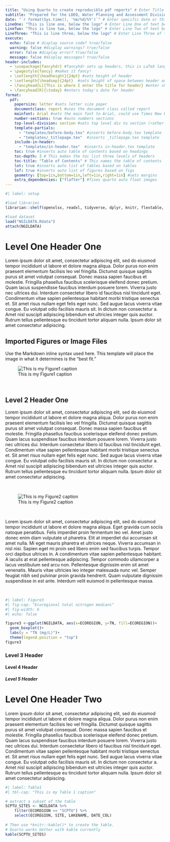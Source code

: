 ---
title: "Using Quarto to create reproducible pdf reports" # Enter Title
subtitle: "Prepared for the LDEQ, Water Planning and Assessment Division (WPAD)" # Enter Subtitle
date: "`r format(Sys.time(), '%m/%d/%Y')`" # Enter specific date or this code for system date
LineOne: "This is line one, below the logo" # Enter Line One of text below Logo if needed
LineTwo: "This is line two, below the logo" # Enter Line Two of text below Logo if needed
LineThree: "This is line three, below the logo" # Enter Line Three of text below Logo if needed
execute:
  echo: false # display source code? true/false
  warning: false #display warnings? true/false
  error: false #display error? true/false
  message: false #display messages? true/false
header-includes:
  - \usepackage{fancyhdr} #fancyhdr sets up headers, this is LaTeX language
  - \pagestyle{fancy} #makes it fancy!
  - \setlength{\headheight}{24pt} #sets height of header
  - \setlength{\headsep}{24pt}  #sets height of space between header and body
  - \fancyhead[L]{This is where I enter the title for header} #enter shorter title for header here
  - \fancyhead[R]{\today} #enters today's date for header
format:
  pdf:
    papersize: letter #sets letter size paper
    documentclass: report #uses the document class called report
    mainfont: Arial #sets the main font to Arial, could use Times New Roman
    number-sections: true #auto numbers sections
    top-level-division: section #sets top level div to section (rather than chaper)
    template-partials:
      - "templates/before-body.tex" #inserts before-body.tex template
      - "templates/_titlepage.tex"  #inserts _titlepage.tex template
    include-in-header: 
      - "templates/in-header.tex"  #inserts in-header.tex template
    toc: true #inserts auto table of contents based on headings
    toc-depth: 3 # This makes the toc list three levels of headers
    toc-title: "Table of Contents" # This names the table of contents
    lot: true #inserts auto list of tables based on tables
    lof: true #inserts auto list of figures based on figs
    geometry: [top=1in,bottom=1in,left=1in,right=1in] #sets margins
    extra_dependencies: ["flafter"] #fixes quarto auto float images
---

```{r}
#| label: setup

#load libraries
librarian::shelf(openxlsx, readxl, tidyverse, dplyr, knitr, flextable, lubridate, formattable, tinytex, quiet = TRUE)

#load dataset
load("NGILDATA.Rdata")
attach(NGILDATA)
```

# Level One Header One

Lorem ipsum dolor sit amet, consectetur adipiscing elit, sed do eiusmod tempor incididunt ut labore et dolore magna aliqua. Dolor purus non enim praesent elementum facilisis leo vel fringilla. Dictumst quisque sagittis purus sit amet volutpat consequat. Donec massa sapien faucibus et molestie. Fringilla phasellus faucibus scelerisque eleifend donec pretium. Quam lacus suspendisse faucibus interdum posuere lorem. Viverra justo nec ultrices dui. Interdum consectetur libero id faucibus nisl tincidunt eget. Condimentum vitae sapien pellentesque habitant morbi tristique senectus et. Sit amet risus nullam eget felis eget nunc. Sed augue lacus viverra vitae congue. Eu volutpat odio facilisis mauris sit. In dictum non consectetur a. Amet nisl suscipit adipiscing bibendum est ultricies integer quis auctor. Rutrum tellus pellentesque eu tincidunt tortor aliquam nulla. Ipsum dolor sit amet consectetur adipiscing.

## Imported Figures or Image Files

Use the Markdown inline syntax used here. This template will place the image in what it determines is the "best fit."

![This is my Figure1 caption](images/figure1.png)

<br>

## Level 2 Header One

Lorem ipsum dolor sit amet, consectetur adipiscing elit, sed do eiusmod tempor incididunt ut labore et dolore magna aliqua. Dolor purus non enim praesent elementum facilisis leo vel fringilla. Dictumst quisque sagittis purus sit amet volutpat consequat. Donec massa sapien faucibus et molestie. Fringilla phasellus faucibus scelerisque eleifend donec pretium. Quam lacus suspendisse faucibus interdum posuere lorem. Viverra justo nec ultrices dui. Interdum consectetur libero id faucibus nisl tincidunt eget. Condimentum vitae sapien pellentesque habitant morbi tristique senectus et. Sit amet risus nullam eget felis eget nunc. Sed augue lacus viverra vitae congue. Eu volutpat odio facilisis mauris sit. In dictum non consectetur a. Amet nisl suscipit adipiscing bibendum est ultricies integer quis auctor. Rutrum tellus pellentesque eu tincidunt tortor aliquam nulla. Ipsum dolor sit amet consectetur adipiscing.

<br>

![This is my Figure2 caption](images/figure2.png)

<br>

Lorem ipsum dolor sit amet, consectetur adipiscing elit, sed do eiusmod tempor incididunt ut labore et dolore magna aliqua. Eget gravida cum sociis natoque penatibus. Felis imperdiet proin fermentum leo vel. Amet justo donec enim diam vulputate ut pharetra. Elit at imperdiet dui accumsan sit amet nulla. Mi eget mauris pharetra et ultrices neque. Viverra accumsan in nisl nisi. Sapien eget mi proin sed libero enim sed faucibus turpis. Tempor orci dapibus ultrices in. A condimentum vitae sapien pellentesque habitant. A iaculis at erat pellentesque adipiscing. Tempor commodo ullamcorper a lacus vestibulum sed arcu non. Pellentesque dignissim enim sit amet venenatis. Mauris vitae ultricies leo integer malesuada nunc vel. Semper feugiat nibh sed pulvinar proin gravida hendrerit. Quam vulputate dignissim suspendisse in est ante. Interdum velit euismod in pellentesque massa.

<br>

```{r}
#| label: Figure3
#| fig-cap: "Ecoregional total nitrogen medians"
#| fig-width: 6
#| echo: false

figure3 <-ggplot(NGILDATA, aes(x=ECOREGION, y=TN, fill=ECOREGION))+
  geom_boxplot()+
  labs(y = "TN (mg/L)")+
  theme(legend.position = "top")
figure3

```

### Level 3 Header

#### Level 4 Header

##### Level 5 Header

# Level One Header Two

Lorem ipsum dolor sit amet, consectetur adipiscing elit, sed do eiusmod tempor incididunt ut labore et dolore magna aliqua. Dolor purus non enim praesent elementum facilisis leo vel fringilla. Dictumst quisque sagittis purus sit amet volutpat consequat. Donec massa sapien faucibus et molestie. Fringilla phasellus faucibus scelerisque eleifend donec pretium. Quam lacus suspendisse faucibus interdum posuere lorem. Viverra justo nec ultrices dui. Interdum consectetur libero id faucibus nisl tincidunt eget. Condimentum vitae sapien pellentesque habitant morbi tristique senectus et. Sit amet risus nullam eget felis eget nunc. Sed augue lacus viverra vitae congue. Eu volutpat odio facilisis mauris sit. In dictum non consectetur a. Amet nisl suscipit adipiscing bibendum est ultricies integer quis auctor. Rutrum tellus pellentesque eu tincidunt tortor aliquam nulla. Ipsum dolor sit amet consectetur adipiscing.

```{r}
#| label: Table1
#| tbl-cap: "This is my Table 1 caption"

# extract a subset of the table
SCPTU_SITES <- NGILDATA %>%
    filter(ECOREGION == "SCPTU") %>% 
    select(ECOREGION, SITE, LAKENAME, DATE_COL)
    
# Then use *knitr::kable()* to create the table.
# Quarto works better with kable currently
kable(SCPTU_SITES) 
  
```
